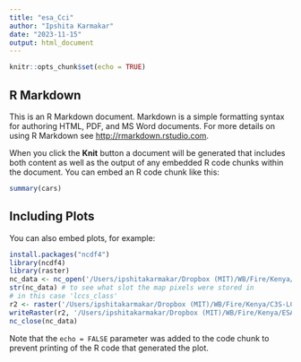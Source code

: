```yaml
---
title: "esa_Cci"
author: "Ipshita Karmakar"
date: "2023-11-15"
output: html_document
---
```


```r
knitr::opts_chunk$set(echo = TRUE)
```

## R Markdown

This is an R Markdown document. Markdown is a simple formatting syntax for authoring HTML, PDF, and MS Word documents. For more details on using R Markdown see <http://rmarkdown.rstudio.com>.

When you click the **Knit** button a document will be generated that includes both content as well as the output of any embedded R code chunks within the document. You can embed an R code chunk like this:

```r
summary(cars)
```

## Including Plots

You can also embed plots, for example:

```r
install.packages("ncdf4")
library(ncdf4)
library(raster)
nc_data <- nc_open('/Users/ipshitakarmakar/Dropbox (MIT)/WB/Fire/Kenya/C3S-LC-L4-LCCS-Map-300m-P1Y-2020-v2.1.1.nc')
str(nc_data) # to see what slot the map pixels were stored in
# in this case 'lccs_class'
r2 <- raster('/Users/ipshitakarmakar/Dropbox (MIT)/WB/Fire/Kenya/C3S-LC-L4-LCCS-Map-300m-P1Y-2020-v2.1.1.nc', varname = 'lccs_class')
writeRaster(r2, '/Users/ipshitakarmakar/Dropbox (MIT)/WB/Fire/Kenya/ESACCI.tif', format = 'GTiff',overwrite=TRUE)
nc_close(nc_data)
```

Note that the `echo = FALSE` parameter was added to the code chunk to prevent printing of the R code that generated the plot.

